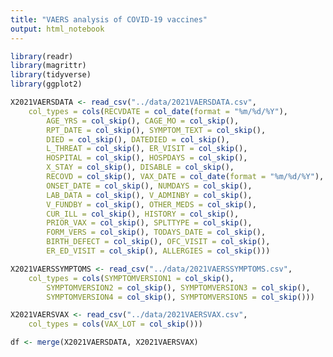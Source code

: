 ```yaml
---
title: "VAERS analysis of COVID-19 vaccines"
output: html_notebook
---
```


```r
library(readr)
library(magrittr)
library(tidyverse)
library(ggplot2)
```


```r
X2021VAERSDATA <- read_csv("../data/2021VAERSDATA.csv", 
    col_types = cols(RECVDATE = col_date(format = "%m/%d/%Y"), 
        AGE_YRS = col_skip(), CAGE_MO = col_skip(), 
        RPT_DATE = col_skip(), SYMPTOM_TEXT = col_skip(), 
        DIED = col_skip(), DATEDIED = col_skip(), 
        L_THREAT = col_skip(), ER_VISIT = col_skip(), 
        HOSPITAL = col_skip(), HOSPDAYS = col_skip(), 
        X_STAY = col_skip(), DISABLE = col_skip(), 
        RECOVD = col_skip(), VAX_DATE = col_date(format = "%m/%d/%Y"), 
        ONSET_DATE = col_skip(), NUMDAYS = col_skip(), 
        LAB_DATA = col_skip(), V_ADMINBY = col_skip(), 
        V_FUNDBY = col_skip(), OTHER_MEDS = col_skip(), 
        CUR_ILL = col_skip(), HISTORY = col_skip(), 
        PRIOR_VAX = col_skip(), SPLTTYPE = col_skip(), 
        FORM_VERS = col_skip(), TODAYS_DATE = col_skip(), 
        BIRTH_DEFECT = col_skip(), OFC_VISIT = col_skip(), 
        ER_ED_VISIT = col_skip(), ALLERGIES = col_skip()))

X2021VAERSSYMPTOMS <- read_csv("../data/2021VAERSSYMPTOMS.csv", 
    col_types = cols(SYMPTOMVERSION1 = col_skip(), 
        SYMPTOMVERSION2 = col_skip(), SYMPTOMVERSION3 = col_skip(), 
        SYMPTOMVERSION4 = col_skip(), SYMPTOMVERSION5 = col_skip()))

X2021VAERSVAX <- read_csv("../data/2021VAERSVAX.csv", 
    col_types = cols(VAX_LOT = col_skip()))
```

```r

df <- merge(X2021VAERSDATA, X2021VAERSVAX)

```
